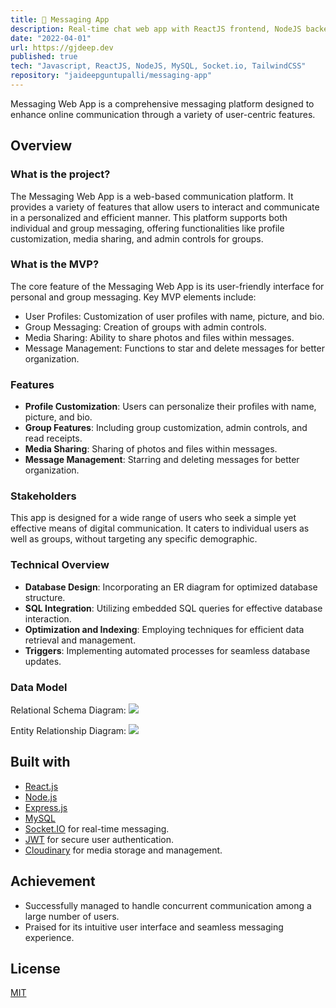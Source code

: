 ```yaml
---
title: 💬 Messaging App
description: Real-time chat web app with ReactJS frontend, NodeJS backend, MySQL database, and Socket.io for instant communication.
date: "2022-04-01"
url: https://gjdeep.dev
published: true
tech: "Javascript, ReactJS, NodeJS, MySQL, Socket.io, TailwindCSS"
repository: "jaideepguntupalli/messaging-app"
---
```


Messaging Web App is a comprehensive messaging platform designed to enhance online communication through a variety of user-centric features.

## Overview

### What is the project?

The Messaging Web App is a web-based communication platform. It provides a variety of features that allow users to interact and communicate in a personalized and efficient manner. This platform supports both individual and group messaging, offering functionalities like profile customization, media sharing, and admin controls for groups.

### What is the MVP?

The core feature of the Messaging Web App is its user-friendly interface for personal and group messaging. Key MVP elements include:

-   User Profiles: Customization of user profiles with name, picture, and bio.
-   Group Messaging: Creation of groups with admin controls.
-   Media Sharing: Ability to share photos and files within messages.
-   Message Management: Functions to star and delete messages for better organization.

### Features

-   **Profile Customization**: Users can personalize their profiles with name, picture, and bio.
-   **Group Features**: Including group customization, admin controls, and read receipts.
-   **Media Sharing**: Sharing of photos and files within messages.
-   **Message Management**: Starring and deleting messages for better organization.

### Stakeholders

This app is designed for a wide range of users who seek a simple yet effective means of digital communication. It caters to individual users as well as groups, without targeting any specific demographic.

### Technical Overview

-   **Database Design**: Incorporating an ER diagram for optimized database structure.
-   **SQL Integration**: Utilizing embedded SQL queries for effective database interaction.
-   **Optimization and Indexing**: Employing techniques for efficient data retrieval and management.
-   **Triggers**: Implementing automated processes for seamless database updates.

### Data Model

Relational Schema Diagram:
![](https://raw.githubusercontent.com/JaideepGuntupalli/messaging-app/trunk/database/Relational-Schema-Diagram.png)

Entity Relationship Diagram:
![](https://raw.githubusercontent.com/JaideepGuntupalli/messaging-app/trunk/database/ER%20Diagram.png)

## Built with

-   [React.js](https://reactjs.org/)
-   [Node.js](https://nodejs.org/)
-   [Express.js](https://expressjs.com/)
-   [MySQL](https://www.mysql.com/)
-   [Socket.IO](https://socket.io/) for real-time messaging.
-   [JWT](https://jwt.io/) for secure user authentication.
-   [Cloudinary](https://cloudinary.com/) for media storage and management.

## Achievement

-   Successfully managed to handle concurrent communication among a large number of users.
-   Praised for its intuitive user interface and seamless messaging experience.

## License

[MIT](https://opensource.org/licenses/MIT)
